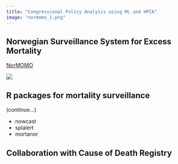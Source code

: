 ```yaml
---
title: "Congressional Policy Analysis using ML and HPCA"
image: "normomo_1.png"
---
```


## Norwegian Surveillance System for Excess Mortality

[NorMOMO](https://www.fhi.no/sv/influensa/influensaovervaking/overvakingssystem-for-dodelighet-eu/)

![](normomo.png)

## R packages for mortality surveillance

(continue...)

* nowcast
* splalert
* mortanor


## Collaboration with Cause of Death Registry





